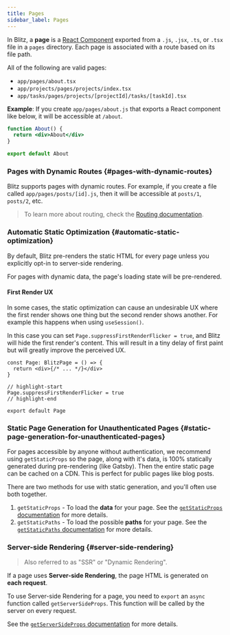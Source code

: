 ```yaml
---
title: Pages
sidebar_label: Pages
---
```


In Blitz, a **page** is a [React Component](https://reactjs.org/docs/components-and-props.html) exported from a `.js`, `.jsx`, `.ts`, or `.tsx` file in a `pages` directory. Each page is associated with a route based on its file path.

All of the following are valid pages:

- `app/pages/about.tsx`
- `app/projects/pages/projects/index.tsx`
- `app/tasks/pages/projects/[projectId]/tasks/[taskId].tsx`

**Example**: If you create `app/pages/about.js` that exports a React component like below, it will be accessible at `/about`.

```jsx
function About() {
  return <div>About</div>
}

export default About
```

### Pages with Dynamic Routes {#pages-with-dynamic-routes}

Blitz supports pages with dynamic routes. For example, if you create a file called `app/pages/posts/[id].js`, then it will be accessible at `posts/1`, `posts/2`, etc.

> To learn more about routing, check the [Routing documentation](./routing).

### Automatic Static Optimization {#automatic-static-optimization}

By default, Blitz pre-renders the static HTML for every page unless you explicitly opt-in to server-side rendering.

For pages with dynamic data, the page's loading state will be pre-rendered.

#### First Render UX

In some cases, the static optimization can cause an undesirable UX where the first render shows one thing but the second render shows another. For example this happens when using `useSession()`.

In this case you can set `Page.suppressFirstRenderFlicker = true`, and Blitz will hide the first render's content. This will result in a tiny delay of first paint but will greatly improve the perceived UX.

```tsx
const Page: BlitzPage = () => {
  return <div>{/* ... */}</div>
}

// highlight-start
Page.suppressFirstRenderFlicker = true
// highlight-end

export default Page
```

### Static Page Generation for Unauthenticated Pages {#static-page-generation-for-unauthenticated-pages}

For pages accessible by anyone without authentication, we recommend using `getStaticProps` so the page, along with it's data, is 100% statically generated during pre-rendering (like Gatsby). Then the entire static page can be cached on a CDN. This is perfect for public pages like blog posts.

There are two methods for use with static generation, and you'll often use both together.

1. `getStaticProps` - To load the **data** for your page. See the [`getStaticProps` documentation](./get-static-props) for more details.
2. `getStaticPaths` - To load the possible **paths** for your page. See the [`getStaticPaths` documentation](./get-static-paths) for more details.

### Server-side Rendering {#server-side-rendering}

> Also referred to as "SSR" or "Dynamic Rendering".

If a page uses **Server-side Rendering**, the page HTML is generated on **each request**.

To use Server-side Rendering for a page, you need to `export` an `async` function called `getServerSideProps`. This function will be called by the server on every request.

See the [`getServerSideProps` documentation](./get-server-side-props) for more details.

